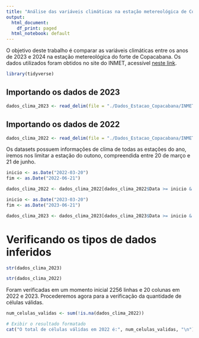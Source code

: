 ```yaml
---
title: "Análise das variáveis climáticas na estação metereológica de Copacabana em 2022 e 2023"
output:
  html_document:
    df_print: paged
  html_notebook: default
---
```


O objetivo deste trabalho é comparar as variáveis climáticas entre os anos de 2023 e 2024 na estação metereológica do forte de Copacabana. Os dados utilizados foram obtidos no site do INMET, acessível [neste link](https://portal.inmet.gov.br/dadoshistoricos).

```r
library(tidyverse)
```
## Importando os dados de 2023

```r
dados_clima_2023 <- read_delim(file = "./Dados_Estacao_Copacabana/INMET_SE_RJ_A652_RIO DE JANEIRO - FORTE DE COPACABANA_01-01-2023_A_31-12-2023.CSV",delim = ";", locale = locale("pt", decimal_mark = ",", encoding = "UTF-8"))
```
## Importando os dados de 2022
```r
dados_clima_2022 <- read_delim(file = "./Dados_Estacao_Copacabana/INMET_SE_RJ_A652_RIO DE JANEIRO - FORTE DE COPACABANA_01-01-2022_A_31-12-2022.CSV",delim = ";", locale = locale("pt", decimal_mark = ",", encoding = "UTF-8"))
```
Os datasets possuem informações de clima de todas as estações do ano, iremos nos limitar a estação do outono, compreendida entre 20 de março e 21 de junho.

```r
inicio <- as.Date("2022-03-20")
fim <- as.Date("2022-06-21")

dados_clima_2022 <- dados_clima_2022[dados_clima_2022$Data >= inicio & dados_clima_2022$Data <= fim, ]

inicio <- as.Date("2023-03-20")
fim <- as.Date("2023-06-21")

dados_clima_2023 <- dados_clima_2023[dados_clima_2023$Data >= inicio & dados_clima_2023$Data <= fim, ]
```
# Verificando os tipos de dados inferidos
```r
str(dados_clima_2023)
```


```r
str(dados_clima_2022)
```
Foram verificadas em um momento inicial 2256 linhas e 20 colunas em 2022 e 2023. Procederemos agora para a verificação da quantidade de células válidas.

```r
num_celulas_validas <- sum(!is.na(dados_clima_2022))

# Exibir o resultado formatado
cat("O total de células válidas em 2022 é:", num_celulas_validas, "\n")

```



